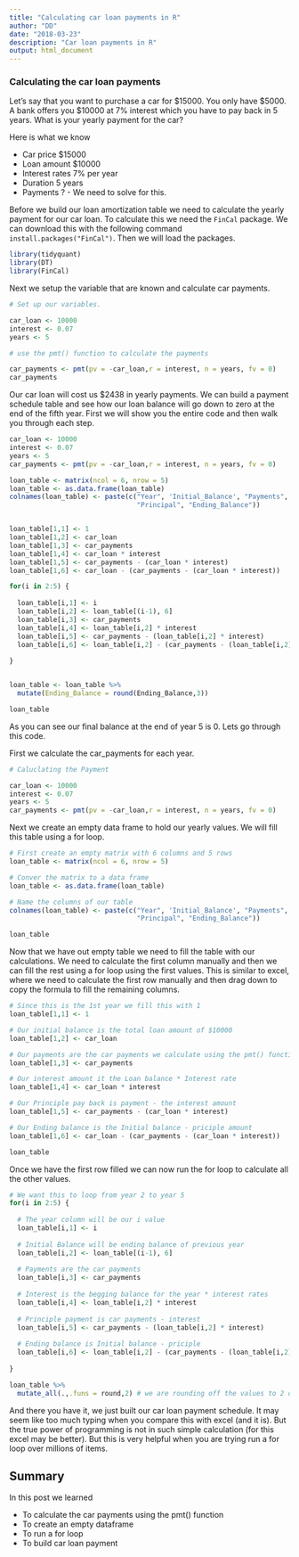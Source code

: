 ```yaml
---
title: "Calculating car loan payments in R"
author: "DD"
date: "2018-03-23"
description: "Car loan payments in R"
output: html_document
---
```


### Calculating the car loan payments

Let's say that you want to purchase a car for \$15000. You only have \$5000. A bank offers you \$10000 at 7% interest which you have to pay back in 5 years. What is your yearly payment for the car?

Here is what we know

- Car price \$15000
- Loan amount \$10000
- Interest rates 7% per year
- Duration 5 years
- Payments ? - We need to solve for this.

Before we build our loan amortization table we need to calculate the yearly payment for our car loan. To calculate this we need the `FinCal` package. We can download this with the following command `install.packages("FinCal")`. Then we will load the packages.

```r

library(tidyquant)
library(DT)
library(FinCal) 

```

Next we setup the variable that are known and calculate car payments.


```r
# Set up our variables.

car_loan <- 10000
interest <- 0.07
years <- 5

# use the pmt() function to calculate the payments

car_payments <- pmt(pv = -car_loan,r = interest, n = years, fv = 0)
car_payments

```

Our car loan will cost us \$2438 in yearly payments. We can build a payment schedule table and see how our loan balance will go down to zero at the end of the fifth year. First we will show you the entire code and then walk you through each step.

```r

car_loan <- 10000
interest <- 0.07
years <- 5
car_payments <- pmt(pv = -car_loan,r = interest, n = years, fv = 0)

loan_table <- matrix(ncol = 6, nrow = 5)
loan_table <- as.data.frame(loan_table)
colnames(loan_table) <- paste(c("Year", 'Initial_Balance', "Payments", "Interest",
                                "Principal", "Ending_Balance"))


loan_table[1,1] <- 1
loan_table[1,2] <- car_loan
loan_table[1,3] <- car_payments
loan_table[1,4] <- car_loan * interest
loan_table[1,5] <- car_payments - (car_loan * interest)
loan_table[1,6] <- car_loan - (car_payments - (car_loan * interest))

for(i in 2:5) {
  
  loan_table[i,1] <- i
  loan_table[i,2] <- loan_table[(i-1), 6]
  loan_table[i,3] <- car_payments
  loan_table[i,4] <- loan_table[i,2] * interest
  loan_table[i,5] <- car_payments - (loan_table[i,2] * interest)
  loan_table[i,6] <- loan_table[i,2] - (car_payments - (loan_table[i,2] * interest))
  
}


loan_table <- loan_table %>%
  mutate(Ending_Balance = round(Ending_Balance,3))

loan_table

```

As you can see our final balance at the end of year 5 is 0. Lets go through this code.

First we calculate the car_payments for each year.

```r

# Caluclating the Payment

car_loan <- 10000
interest <- 0.07
years <- 5
car_payments <- pmt(pv = -car_loan,r = interest, n = years, fv = 0)

```

Next we create an empty data frame to hold our yearly values. We will fill this table using a for loop.

```r

# First create an empty matrix with 6 columns and 5 rows
loan_table <- matrix(ncol = 6, nrow = 5)

# Conver the matrix to a data frame
loan_table <- as.data.frame(loan_table)

# Name the columns of our table
colnames(loan_table) <- paste(c("Year", 'Initial_Balance', "Payments", "Interest",
                                "Principal", "Ending_Balance"))

loan_table

```

Now that we have out empty table we need to fill the table with our calculations. We need to calculate the first column manually and then we can fill the rest using a for loop using the first values. This is similar to excel, where we need to calculate the first row manually and then drag down to copy the formula to fill the remaining columns.

```r

# Since this is the 1st year we fill this with 1
loan_table[1,1] <- 1

# Our initial balance is the total loan amount of $10000
loan_table[1,2] <- car_loan

# Our payments are the car payments we calculate using the pmt() function
loan_table[1,3] <- car_payments

# Our interest amount it the Loan balance * Interest rate
loan_table[1,4] <- car_loan * interest

# Our Principle pay back is payment - the interest amount
loan_table[1,5] <- car_payments - (car_loan * interest)

# Our Ending balance is the Initial balance - priciple amount
loan_table[1,6] <- car_loan - (car_payments - (car_loan * interest))

loan_table

```

Once we have the first row filled we can now run the for loop to calculate all the other values.

```r

# We want this to loop from year 2 to year 5
for(i in 2:5) {
  
  # The year column will be our i value
  loan_table[i,1] <- i
  
  # Initial Balance will be ending balance of previous year
  loan_table[i,2] <- loan_table[(i-1), 6]
  
  # Payments are the car payments
  loan_table[i,3] <- car_payments
  
  # Interest is the begging balance for the year * interest rates
  loan_table[i,4] <- loan_table[i,2] * interest
  
  # Principle payment is car payments - interest
  loan_table[i,5] <- car_payments - (loan_table[i,2] * interest)
  
  # Ending balance is Initial balance - priciple
  loan_table[i,6] <- loan_table[i,2] - (car_payments - (loan_table[i,2] * interest))
  
}

loan_table %>%
  mutate_all(.,.funs = round,2) # we are rounding off the values to 2 digits

```

And there you have it, we just built our car loan payment schedule. It may seem like too much typing when you compare this with excel (and it is). But the true power of programming is not in such simple calculation (for this excel may be better). But this is very helpful when you are trying run a for loop over millions of items. 

## Summary

In this post we learned 

- To calculate the car payments using the pmt() function
- To create an empty dataframe
- To run a for loop
- To build car loan payment

